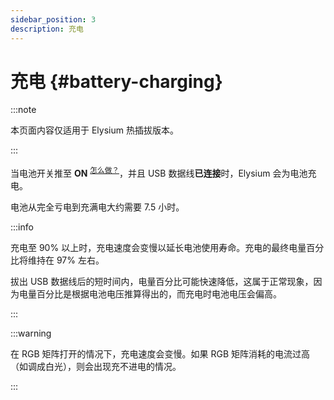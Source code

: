 ```yaml
---
sidebar_position: 3
description: 充电
---
```


# 充电 {#battery-charging}

:::note

本页面内容仅适用于 Elysium 热插拔版本。

:::


当电池开关推至 **ON** <sup>[<Icon icon="fa-solid fa-compass" /> 怎么做？](/docs-elysium/battery/battery-switch)</sup>，并且 USB 数据线**已连接**时，Elysium 会为电池充电。

电池从完全亏电到充满电大约需要 7.5 小时。

:::info

充电至 90% 以上时，充电速度会变慢以延长电池使用寿命。充电的最终电量百分比将维持在 97% 左右。

拔出 USB 数据线后的短时间内，电量百分比可能快速降低，这属于正常现象，因为电量百分比是根据电池电压推算得出的，而充电时电池电压会偏高。

:::

:::warning

在 RGB 矩阵打开的情况下，充电速度会变慢。如果 RGB 矩阵消耗的电流过高（如调成白光），则会出现充不进电的情况。

:::